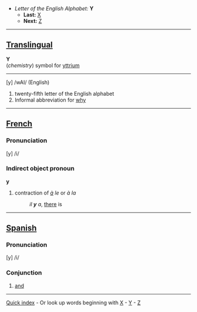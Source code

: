 *''Letter of the English Alphabet:'' '''Y'''
**'''Last:''' [[X]]
**'''Next:''' [[Z]]
----

==[[Translingual]]==

'''Y'''<br>(''chemistry'') symbol for [[yttrium]]

----

[y] /wAI/  (English)

#twenty-fifth letter of the English alphabet
#Informal abbreviation for [[why]]

----

==[[French]]==

=== Pronunciation ===

[y] /i/

=== Indirect object pronoun ===

'''y'''

#contraction of ''[[à]] le'' or ''à la''
#:''il '''y''' a'', [[there]] is

----

==[[Spanish]]==

=== Pronunciation ===

[y] /i/

=== Conjunction ===

#[[and]]
----
[[Quick index]] - Or look up words beginning with [http://wiktionary.org/w/wiki.phtml?title=Special:Allpages&from=X X] - [http://wiktionary.org/w/wiki.phtml?title=Special:Allpages&from=Y Y] - [http://wiktionary.org/w/wiki.phtml?title=Special:Allpages&from=Z Z]